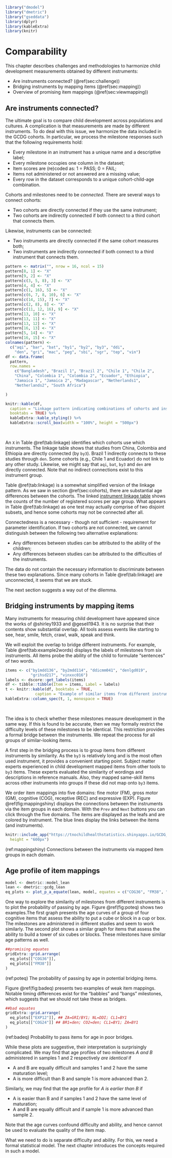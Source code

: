 ```r
library("dmodel")
library("dmetric")
library("gseddata")
library(dplyr)
library(kableExtra)
library(knitr)
```



<!-- NOTE: We may need to reorganise a little. Move "Challenge of comparability" and "Bridging instruments" to before chapter 2. Then this chapter can concentrate on the identification and assessment of similar items 
Jan2SvB: Now rewritten 3.1 to connectedness -->

# Comparability {#ch:comparability}

This chapter describes challenges and methodologies to harmonize child development measurements obtained by different instruments:

* Are instruments connected? (\@ref(sec:challenge))
* Bridging instruments by mapping items (\@ref(sec:mapping))
* Overview of promising item mappings (\@ref(sec:viewmapping))

## Are instruments connected? {#sec:challenge}

The ultimate goal is to compare child development across populations and cultures. A complication is that measurements are made by different instruments. To do deal with this issue, we harmonize the data included in the GCDG cohorts. In particular, we process the milestone responses such that the following requirements hold:

* Every milestone in an instrument has a unique name and a descriptive label;
* Every milestone occupies one column in the dataset;
* Item scores are (re)coded as: 1 = PASS; 0 = FAIL;
* Items not administered or not answered are a missing value;
* Every row in the dataset corresponds to a unique cohort-child-age combination.

Cohorts and milestones need to be *connected*. There are several ways to connect cohorts:

* Two cohorts are directly connected if they use the same instrument;
* Two cohorts are indirectly connected if both connect to a third cohort that connects them.

Likewise, instruments can be connected:

* Two instruments are directly connected if the same cohort measures both;
* Two instruments are indirectly connected if both connect to a third instrument that connects them.


```r

pattern <- matrix("", nrow = 16, ncol = 15)
pattern[8, 1] <- "X"
pattern[9, 2] <- "X"
pattern[c(3, 5, 8), 3] <- "X"
pattern[4, 4] <- "X"
pattern[c(1, 16), 5] <- "X"
pattern[c(6, 7, 8, 10), 6] <- "X"
pattern[c(14, 15), 7] <- "X"
pattern[c(2, 8), 8] <- "X"
pattern[c(11, 12, 16), 9] <- "X"
pattern[13, 10] <- "X"
pattern[13, 11] <- "X"
pattern[13, 12] <- "X"
pattern[16, 13] <- "X"
pattern[5, 14] <- "X"
pattern[16, 15] <- "X"
colnames(pattern) <- 
  c("aqi", "bar", "bat", "by1", "by2", "by3", "ddi", 
    "den", "gri", "mac", "peg", "sbi", "sgr", "tep", "vin")
df <- data.frame(
  pattern,
  row.names = 
    c("Bangladesh", "Brazil 1", "Brazil 2", "Chile 1", "Chile 2", 
    "China", "Colombia 1", "Colombia 2", "Ecuador", "Ethiopia",
    "Jamaica 1", "Jamaica 2", "Madagascar", "Netherlands1", 
    "Netherlands2", "South Africa")

)

knitr::kable(df, 
  caption = "Linkage pattern indicating combinations of cohorts and instruments.",
  booktabs = TRUE) %>%
  kableExtra::kable_styling() %>%
  kableExtra::scroll_box(width = "100%", height = "500px")
```
&nbsp;

An `X` in Table \@ref(tab:linkage) identifies which cohorts use which instruments. The linkage table shows that studies from China, Colombia and Ethiopia are directly connected (by `by3`). Brazil 1 indirectly connects to these studies through `den`. Some cohorts (e.g., Chile 1 and Ecuador) do not link to any other study. Likewise, we might say that `aqi`, `bat`, `by3` and `den` are directly connected. Note that no indirect connections exist to this instrument group.

Table \@ref(tab:linkage) is a somewhat simplified version of the linkage pattern. As we saw in section \@ref(sec:cohorts), there are substantial age differences between the cohorts. The linked [instrument linkage table](https://tnochildhealthstatistics.shinyapps.io/GCDG_instrument_linkage/) shows the counts of the number of registered scores per age group. What appears in Table \@ref(tab:linkage) as one test may actually comprise of two disjoint subsets, and hence some cohorts may not be connected after all.

Connectedness is a necessary - though not sufficient - requirement for parameter identification. If two cohorts are not connected, we cannot distinguish between the following two alternative explanations:

* Any differences between studies can be attributed to the ability of the children;
* Any differences between studies can be attributed to the difficulties of the instruments.

The data do not contain the necessary information to discriminate between these two explanations. Since many cohorts in Table \@ref(tab:linkage) are unconnected, it seems that we are stuck. 

The next section suggests a way out of the dilemma.

## Bridging instruments by mapping items {#sec:mapping}

Many instruments for measuring child development have appeared since the works of @shirley1933 and @gesell1943. It is no surprise that their contents show substantial overlap. All tools assess events like starting to see, hear, smile, fetch, crawl, walk, speak and think. 

We will exploit the overlap to bridge different instruments. For example, Table \@ref(tab:example2words) displays the labels of milestones from six instruments. All items probe the ability of the child to formulate "sentences" of two words.

```r
items <- c("by1mdd136", "by2mdd114", "ddicmm041", "denlgd019",
           "grihsd217", "vinxxc016")
labels <- dscore::get_labels(items)
df <- tibble::tibble(Item = items, Label = labels)
t <- knitr::kable(df, booktabs = TRUE, 
             caption = "Example of similar items from different instruments.")
kableExtra::column_spec(t, 1, monospace = TRUE)
```
&nbsp;


The idea is to check whether these milestones measure development in the same way. If this is found to be accurate, then we may formally restrict the difficulty levels of these milestones to be identical. This restriction provides a formal bridge between the instruments. We repeat the process for all groups of similar-looking items.

A first step in the bridging process is to group items from different instruments by similarity. As the `by3` is relatively long and is the most often used instrument, it provides a convenient starting point. Subject matter experts experienced in child development mapped items from other tools to `by3` items. These experts evaluated the similarity of wordings and descriptions in reference manuals. Also, they mapped same-skill items across other instruments into groups if these did not map onto `by3` items.

We order item mappings into five domains: fine motor (FM), gross motor (GM),
cognitive (COG), receptive (REC) and expressive (EXP). Figure
\@ref(fig:mappingshiny) displays the connections between the instruments via the
item groups in each domain. With the `Prev` and `Next` buttons you can click
through the five domains. The items are displayed as the leafs and are colored
by instrument. The blue lines display the links between the items (and
instruments).

```r
knitr::include_app("https://tnochildhealthstatistics.shinyapps.io/GCDG_mapping/", 
  height = "600px")
```
(ref:mappingshiny) Connections between the instruments via mapped item groups in each domain.


## Age profile of item mappings {#sec:viewmapping}

```r
model <- dmetric::model_lean
lean <- dmetric::gcdg_lean
eq_plots <- plot_p_a_equate(lean, model, equates = c("COG36", "FM38", "EXP12", "COG24"), show_passive = TRUE)
```



One way to explore the similarity of milestones from different instruments is to plot the probability of passing by age. Figure \@ref(fig:poteq) shows two examples.The first graph presents the age curves of a group of four cognitive items that assess the ability to put a cube or block in a cup or box. The milestones are administered in different studies and seem to work similarly. The second plot shows a similar graph for items that assess the ability to build a tower of six cubes or blocks. These milestones have similar age patterns as well.

```r
##promising equates
gridExtra::grid.arrange(
  eq_plots[["COG36"]],
  eq_plots[["FM38"]]
)

```
(ref:poteq) The probability of passing by age in potential bridging items.


Figure \@ref(fig:badeq) presents two examples of weak item mappings. Notable timing differences exist for the "babbles" and "bangs" milestones, which suggests that we should not take these as bridges.

```r

##bad equates
gridExtra::grid.arrange(
  eq_plots[["EXP12"]], ## ZA=GRI/BY1; NL=DDI; CL1=BY1
  eq_plots[["COG24"]] ## BR1=den; CO2=den; CL1=BY1; ZA=BY1
)
```
(ref:badeq) Probability to pass items for age in poor bridges.

 

While these plots are suggestive, their interpretation is surprisingly complicated. We may find that age profiles of two milestones *A and B* administered in samples 1 and 2 respectively *are identical* if

* A and B are equally difficult and samples 1 and 2 have the same maturation level;
* A is more difficult than B and sample 1 is more advanced than 2.

Similarly, we may find that the age profile for *A is earlier than B* if

* A is easier than B and if samples 1 and 2 have the same level of maturation;
* A and B are equally difficult and if sample 1 is more advanced than sample 2.

Note that the age curves confound difficulty and ability, and hence cannot be used to evaluate the quality of the item map. 

What we need to do is separate difficulty and ability. For this, we need a formal statistical model. The next chapter introduces the concepts required in such a model.
